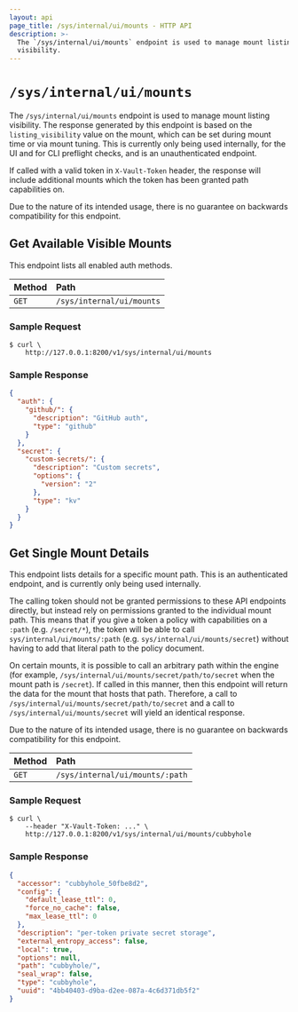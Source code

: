 ```yaml
---
layout: api
page_title: /sys/internal/ui/mounts - HTTP API
description: >-
  The `/sys/internal/ui/mounts` endpoint is used to manage mount listing
  visibility.
---
```


# `/sys/internal/ui/mounts`

The `/sys/internal/ui/mounts` endpoint is used to manage mount listing
visibility. The response generated by this endpoint is based on the
`listing_visibility` value on the mount, which can be set during mount time or
via mount tuning. This is currently only being used internally, for the UI and
for CLI preflight checks, and is an unauthenticated endpoint.

If called with a valid token in `X-Vault-Token` header, the response will
include additional mounts which the token has been granted path capabilities on.

Due to the nature of its intended usage, there is no guarantee on backwards
compatibility for this endpoint.

## Get Available Visible Mounts

This endpoint lists all enabled auth methods.

| Method | Path                      |
| :----- | :------------------------ |
| `GET`  | `/sys/internal/ui/mounts` |

### Sample Request

```shell-session
$ curl \
    http://127.0.0.1:8200/v1/sys/internal/ui/mounts
```

### Sample Response

```json
{
  "auth": {
    "github/": {
      "description": "GitHub auth",
      "type": "github"
    }
  },
  "secret": {
    "custom-secrets/": {
      "description": "Custom secrets",
      "options": {
        "version": "2"
      },
      "type": "kv"
    }
  }
}
```

## Get Single Mount Details

This endpoint lists details for a specific mount path. This is an
authenticated endpoint, and is currently only being used internally.

The calling token should not be granted permissions to these API endpoints
directly, but instead rely on permissions granted to the individual mount path.
This means that if you give a token a policy with capabilities on a `:path`
(e.g. `/secret/*`), the token will be able to call
`sys/internal/ui/mounts/:path` (e.g. `sys/internal/ui/mounts/secret`) without
having to add that literal path to the policy document.

On certain mounts, it is possible to call an arbitrary path within the engine
(for example, `/sys/internal/ui/mounts/secret/path/to/secret` when the mount
path is `/secret`). If called in this manner, then this endpoint will return the
data for the mount that hosts that path. Therefore, a call to
`/sys/internal/ui/mounts/secret/path/to/secret` and a call to
`/sys/internal/ui/mounts/secret` will yield an identical response.

Due to the nature of its intended usage, there is no guarantee on backwards
compatibility for this endpoint.

| Method | Path                            |
| :----- | :------------------------------ |
| `GET`  | `/sys/internal/ui/mounts/:path` |

### Sample Request

```shell-session
$ curl \
    --header "X-Vault-Token: ..." \
    http://127.0.0.1:8200/v1/sys/internal/ui/mounts/cubbyhole
```

### Sample Response

```json
{
  "accessor": "cubbyhole_50fbe8d2",
  "config": {
    "default_lease_ttl": 0,
    "force_no_cache": false,
    "max_lease_ttl": 0
  },
  "description": "per-token private secret storage",
  "external_entropy_access": false,
  "local": true,
  "options": null,
  "path": "cubbyhole/",
  "seal_wrap": false,
  "type": "cubbyhole",
  "uuid": "4bb40403-d9ba-d2ee-087a-4c6d371db5f2"
}
```
